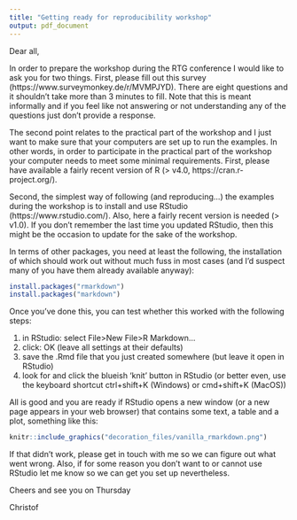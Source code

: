 ```yaml
---
title: "Getting ready for reproducibility workshop"
output: pdf_document
---
```



Dear all,

In order to prepare the workshop during the RTG conference I would like to ask you for two things. First, please fill out this survey (https://www.surveymonkey.de/r/MVMPJYD). There are eight questions and it shouldn't take more than 3 minutes to fill. Note that this is meant informally and if you feel like not answering or not understanding any of the questions just don't provide a response.

The second point relates to the practical part of the workshop and I just want to make sure that your computers are set up to run the examples. In other words, in order to participate in the practical part of the workshop your computer needs to meet some minimal requirements. First, please have available a fairly recent version of R (> v4.0, https://cran.r-project.org/).

Second, the simplest way of following (and reproducing...) the examples during the workshop is to install and use RStudio (https://www.rstudio.com/). Also, here a fairly recent version is needed (> v1.0). If you don't remember the last time you updated RStudio, then this might be the occasion to update for the sake of the workshop.

In terms of other packages, you need at least the following, the installation of which should work out without much fuss in most cases (and I'd suspect many of you have them already available anyway):

```r
install.packages("rmarkdown")
install.packages("markdown")
```


Once you've done this, you can test whether this worked with the following steps:

1) in RStudio: select File>New File>R Markdown...
2) click: OK (leave all settings at their defaults)
3) save the .Rmd file that you just created somewhere (but leave it open in RStudio)
4) look for and click the blueish 'knit' button in RStudio (or better even, use the keyboard shortcut ctrl+shift+K (Windows) or cmd+shift+K (MacOS))

All is good and you are ready if RStudio opens a new window (or a new page appears in your web browser) that contains some text, a table and a plot, something like this:

```r
knitr::include_graphics("decoration_files/vanilla_rmarkdown.png")
```


If that didn't work, please get in touch with me so we can figure out what went wrong. Also, if for some reason you don't want to or cannot use RStudio let me know so we can get you set up nevertheless.


Cheers and see you on Thursday

Christof

